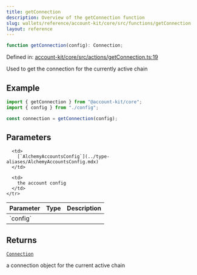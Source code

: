```yaml
---
title: getConnection
description: Overview of the getConnection function
slug: wallets/reference/account-kit/core/src/functions/getConnection
layout: reference
---
```


```ts
function getConnection(config): Connection;
```

Defined in: [account-kit/core/src/actions/getConnection.ts:19](https://github.com/alchemyplatform/aa-sdk/blob/08da565ff1e1b5bcae4581d79993c4ed9e522c16/account-kit/core/src/actions/getConnection.ts#L19)

Used to get the connection for the currently active chain

## Example

```ts
import { getConnection } from "@account-kit/core";
import { config } from "./config";

const connection = getConnection(config);
```

## Parameters

<table>
  <thead>
    <tr>
      <th align="left">Parameter</th>
      <th align="left">Type</th>
      <th align="left">Description</th>
    </tr>
  </thead>

  <tbody>
    <tr>
      <td>
        `config`
      </td>

      <td>
        [`AlchemyAccountsConfig`](../type-aliases/AlchemyAccountsConfig.mdx)
      </td>

      <td>
        the account config
      </td>
    </tr>

  </tbody>
</table>

## Returns

[`Connection`](../type-aliases/Connection.mdx)

a connection object for the current active chain
